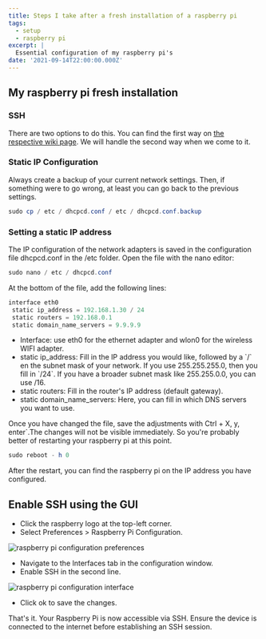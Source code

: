 ```yaml
---
title: Steps I take after a fresh installation of a raspberry pi
tags:
  - setup
  - raspberry pi
excerpt: |
  Essential configuration of my raspberry pi's
date: '2021-09-14T22:00:00.000Z'
---
```


## My raspberry pi fresh installation

### SSH

There are two options to do this. You can find the first way on [the respective wiki page](https://daren.be/wiki/raspberry-pi-activate-ssh-and-wifi-headless). We will handle the second way when we come to it.

### Static IP Configuration

Always create a backup of your current network settings. Then, if something were to go wrong, at least you can go back to the previous settings.

```powershell
sudo cp / etc / dhcpcd.conf / etc / dhcpcd.conf.backup
```

### Setting a static IP address

The IP configuration of the network adapters is saved in the configuration file dhcpcd.conf in the /etc folder. Open the file with the nano editor:

```powershell
sudo nano / etc / dhcpcd.conf
```

At the bottom of the file, add the following lines:

```powershell
interface eth0
 static ip_address = 192.168.1.30 / 24
 static routers = 192.168.0.1
 static domain_name_servers = 9.9.9.9
```

* Interface: use eth0 for the ethernet adapter and wlon0 for the wireless WIFI adapter.
* static ip\_address: Fill in the IP address you would like, followed by a \`/\` en the subnet mask of your network. If you use 255.255.255.0, then you fill in \`/24\`. If you have a broader subnet mask like 255.255.0.0, you can use /16.
* static routers: Fill in the router's IP address (default gateway).
* static domain\_name\_servers: Here, you can fill in which DNS servers you want to use.

Once you have changed the file, save the adjustments with Ctrl + X, y, enter\`.The changes will not be visible immediately. So you're probably better of restarting your raspberry pi at this point.

```powershell
sudo reboot - h 0
```

After the restart, you can find the raspberry pi on the IP address you have configured.

## Enable SSH using the GUI

* Click the raspberry logo at the top-left corner.&#x20;
* Select Preferences > Raspberry Pi Configuration.

![raspberry pi configuration preferences](https://res.cloudinary.com/darenmalfait/image/upload/v1646817552/daren-wiki/raspberry-pi-configuration-preferences-gui_lbc8qe.png)

* Navigate to the Interfaces tab in the configuration window.
* Enable SSH in the second line.

![raspberry pi configuration interface](https://res.cloudinary.com/darenmalfait/image/upload/v1646817552/daren-wiki/raspberry-pi-configuration-interaface-gui_lmnpxx.png)

* Click ok to save the changes.

That's it. Your Raspberry Pi is now accessible via SSH. Ensure the device is connected to the internet before establishing an SSH session.
